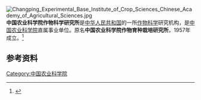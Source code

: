 [[File:Changping_Experimental_Base_Institute_of_Crop_Sciences_Chinese_Academy_of_Agricultural_Sciences.jpg|thumb]]
'''中国农业科学院作物科学研究所'''是[[中华人民共和国|中华人民共和国]]的一所[[作物科学|作物科学]]研究机构，是[[中国农业科学院|中国农业科学院]]直属事业单位。原名'''中国农业科学院作物育种栽培研究所'''，1957年成立。<ref>{{Cite book|title=中国农业百科全书 • 农作物卷 下|author=中国农业百科全书总编辑委员会农作物卷编辑委员会, 中国农业百科全书编辑部编|publisher=农业出版社|year=1991|isbn=|location=北京|pages=}}</ref>

== 参考资料 ==
{{reflist}}

[[Category:中国农业科学院|Category:中国农业科学院]]
